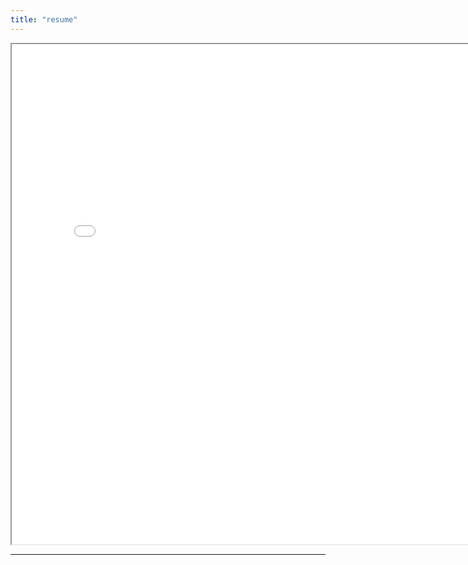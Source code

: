```yaml
---
title: "resume"
---
```


<iframe 
  width="800" 
  height="800" 
  src="images/Menghani_Deepsha_Resume.pdf">
</iframe>
---
